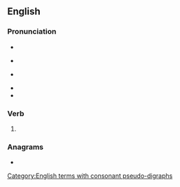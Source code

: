 ==English==

===Pronunciation===
* {{audio|en|en-us-misheard.ogg|Audio (US)}}
* {{a|GA}} {{IPA|en|/ˈmɪs.hɝd/}}
* {{a|UK}} {{IPA|en|/ˈmɪs.hɜː(ɹ)d/}}
* {{rhymes|en|ɪshɜː(ɹ)d|s=2}}
* {{homophones|en|misherd}}

===Verb===
{{head|en|verb form}}

# {{en-past of|mishear}}

===Anagrams===
* {{anagrams|en|a=adehimrs|Draheims|Hermidas|dreamish|semihard}}

[[Category:English terms with consonant pseudo-digraphs]]